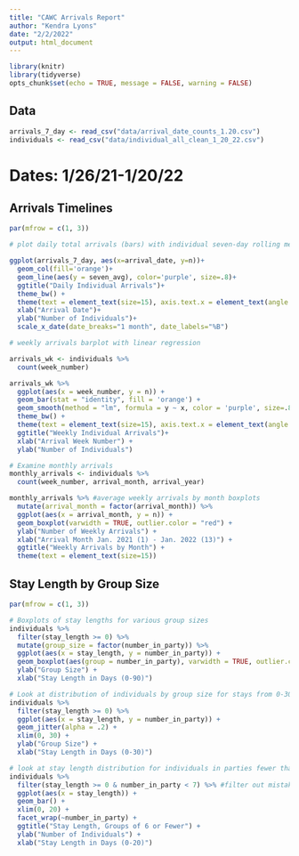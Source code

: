 ```yaml
---
title: "CAWC Arrivals Report"
author: "Kendra Lyons"
date: "2/2/2022"
output: html_document
---
```


```r
library(knitr)
library(tidyverse)
opts_chunk$set(echo = TRUE, message = FALSE, warning = FALSE)
```

## Data

```r
arrivals_7_day <- read_csv("data/arrival_date_counts_1.20.csv")
individuals <- read_csv("data/individual_all_clean_1_20_22.csv")
```

# Dates: 1/26/21-1/20/22

## Arrivals Timelines

```r

par(mfrow = c(1, 3))

# plot daily total arrivals (bars) with individual seven-day rolling mean (purple line)

ggplot(arrivals_7_day, aes(x=arrival_date, y=n))+
  geom_col(fill='orange')+
  geom_line(aes(y = seven_avg), color='purple', size=.8)+
  ggtitle("Daily Individual Arrivals")+
  theme_bw() +
  theme(text = element_text(size=15), axis.text.x = element_text(angle = 45, hjust=1))+
  xlab("Arrival Date")+
  ylab("Number of Individuals")+ 
  scale_x_date(date_breaks="1 month", date_labels="%B")

# weekly arrivals barplot with linear regression

arrivals_wk <- individuals %>%
  count(week_number)

arrivals_wk %>%
  ggplot(aes(x = week_number, y = n)) +
  geom_bar(stat = "identity", fill = 'orange') +
  geom_smooth(method = "lm", formula = y ~ x, color = 'purple', size=.8) +
  theme_bw() +
  theme(text = element_text(size=15), axis.text.x = element_text(angle = 45, hjust=1)) +
  ggtitle("Weekly Individual Arrivals")+
  xlab("Arrival Week Number") +
  ylab("Number of Individuals")

# Examine monthly arrivals
monthly_arrivals <- individuals %>%
  count(week_number, arrival_month, arrival_year)

monthly_arrivals %>% #average weekly arrivals by month boxplots
  mutate(arrival_month = factor(arrival_month)) %>%
  ggplot(aes(x = arrival_month, y = n)) +
  geom_boxplot(varwidth = TRUE, outlier.color = "red") +
  ylab("Number of Weekly Arrivals") +
  xlab("Arrival Month Jan. 2021 (1) - Jan. 2022 (13)") +
  ggtitle("Weekly Arrivals by Month") +
  theme(text = element_text(size=15))

```

## Stay Length by Group Size

```r

par(mfrow = c(1, 3))

# Boxplots of stay lengths for various group sizes
individuals %>%
  filter(stay_length >= 0) %>% 
  mutate(group_size = factor(number_in_party)) %>%
  ggplot(aes(x = stay_length, y = number_in_party)) +
  geom_boxplot(aes(group = number_in_party), varwidth = TRUE, outlier.color = "red",)  + # zoom in on plot because there are a few large outliers
  ylab("Group Size") +
  xlab("Stay Length in Days (0-90)") 

# Look at distribution of individuals by group size for stays from 0-30 days
individuals %>%
  filter(stay_length >= 0) %>% 
  ggplot(aes(x = stay_length, y = number_in_party)) +
  geom_jitter(alpha = .2) +
  xlim(0, 30) +  
  ylab("Group Size") +
  xlab("Stay Length in Days (0-30)") 

# look at stay length distribution for individuals in parties fewer than 7
individuals %>%
  filter(stay_length >= 0 & number_in_party < 7) %>% #filter out mistakes in recording year (negative values)
  ggplot(aes(x = stay_length)) +
  geom_bar() +
  xlim(0, 20) +
  facet_wrap(~number_in_party) +
  ggtitle("Stay Length, Groups of 6 or Fewer") +
  ylab("Number of Individuals") +
  xlab("Stay Length in Days (0-20)")

```


```r

```

